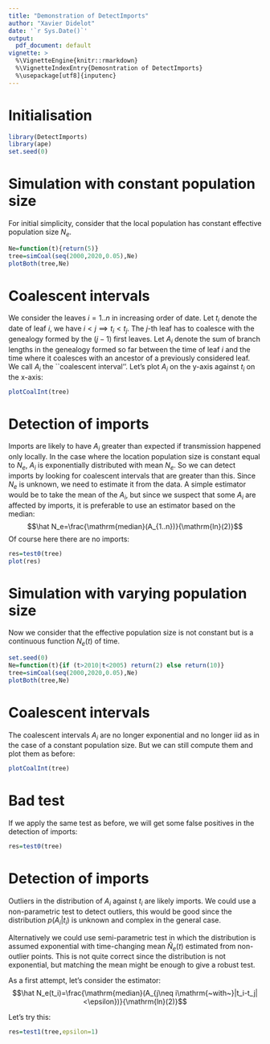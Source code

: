 ```yaml
---
title: "Demonstration of DetectImports"
author: "Xavier Didelot"
date: '`r Sys.Date()`'
output:
  pdf_document: default
vignette: >
  %\VignetteEngine{knitr::rmarkdown}
  %\VignetteIndexEntry{Demosntration of DetectImports}
  %\usepackage[utf8]{inputenc}
---
```


# Initialisation

```r
library(DetectImports)
library(ape)
set.seed(0)
```

# Simulation with constant population size 

For initial simplicity, consider that the local population has constant effective population size $N_e$.

```r
Ne=function(t){return(5)}
tree=simCoal(seq(2000,2020,0.05),Ne)
plotBoth(tree,Ne)
```

# Coalescent intervals

We consider the leaves $i=1..n$ in increasing order of date. Let $t_i$ denote the date of leaf $i$, we have $i<j \implies t_i<t_j$. The $j$-th leaf has to coalesce with the genealogy formed by the $(j-1)$ first leaves. Let $A_i$ denote the sum of branch lengths in the genealogy formed so far between the time of leaf $i$ and the time where it coalesces with an ancestor of a previously considered leaf. We call $A_i$ the ``coalescent interval''. Let's plot $A_i$ on the y-axis against $t_i$ on the x-axis:

```r
plotCoalInt(tree)
```

# Detection of imports

Imports are likely to have $A_i$ greater than expected if transmission happened only locally.
In the case where the location population size is constant equal to $N_e$, 
$A_i$ is exponentially distributed with mean $N_e$. 
So we can detect imports by looking for coalescent intervals that are greater than this. 
Since $N_e$ is unknown, we need to estimate it from the data.
A simple estimator would be to take the mean of the $A_i$, but since we suspect that some $A_i$
are affected by imports, it is preferable to use an estimator based on the median:
$$\hat N_e=\frac{\mathrm{median}(A_{1..n})}{\mathrm{ln}(2)}$$
Of course here there are no imports:

```r
res=test0(tree)
plot(res)
```

# Simulation with varying population size

Now we consider that the effective population size is not constant but is a continuous function $N_e(t)$ of time.

```r
set.seed(0)
Ne=function(t){if (t>2010|t<2005) return(2) else return(10)}
tree=simCoal(seq(2000,2020,0.05),Ne)
plotBoth(tree,Ne)
```

# Coalescent intervals

The coalescent intervals $A_i$ are no longer exponential and no longer iid as in the case of a constant population size. But we can still compute them and plot them as before:

```r
plotCoalInt(tree)
```

# Bad test

If we apply the same test as before, we will get some false positives in the detection of imports:

```r
res=test0(tree)
```

# Detection of imports

Outliers in the distribution of $A_i$ against $t_i$ are likely imports. 
We could use a non-parametric test to detect outliers, this would be good since 
the distribution $p(A_i|t_i)$ is unknown and complex in the general case. 

Alternatively we could use semi-parametric test in which the distribution is assumed exponential with time-changing mean $\hat N_e(t)$ estimated from non-outlier points. This is not quite correct since the distribution is not exponential, but matching the mean might be enough to give a robust test.

As a first attempt, let's consider the estimator:
$$\hat N_e(t_i)=\frac{\mathrm{median}(A_{j\neq i\mathrm{~with~}|t_i-t_j|<\epsilon})}{\mathrm{ln}(2)}$$

Let's try this:
```r
res=test1(tree,epsilon=1)
```



